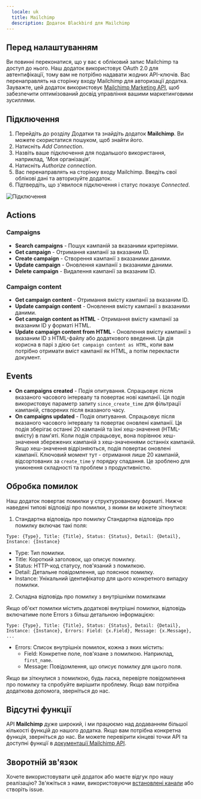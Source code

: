 ```yaml
---
  locale: uk
  title: Mailchimp
  description: Додаток Blackbird для Mailchimp
---
```


<LinkCard title="Переглянути на Github" target="_blank" href="https://github.com/bb-io/Mailchimp" icon="github" />

## Перед налаштуванням

Ви повинні переконатися, що у вас є обліковий запис Mailchimp та доступ до нього. Наш додаток використовує OAuth 2.0 для автентифікації, тому вам не потрібно надавати жодних API-ключів. Вас перенаправлять на сторінку входу Mailchimp для авторизації додатка. Зауважте, цей додаток використовує [Mailchimp Marketing API](https://mailchimp.com/developer/marketing/api), щоб забезпечити оптимізований досвід управління вашими маркетинговими зусиллями.

## Підключення

1. Перейдіть до розділу Додатки та знайдіть додаток **Mailchimp**. Ви можете скористатися пошуком, щоб знайти його.
2. Натисніть _Add Connection_.
3. Назвіть ваше підключення для подальшого використання, наприклад, 'Моя організація'.
4. Натисніть _Authorize connection_.
5. Вас перенаправлять на сторінку входу Mailchimp. Введіть свої облікові дані та авторизуйте додаток.
6. Підтвердіть, що з'явилося підключення і статус показує _Connected_.

![Підключення](https://raw.githubusercontent.com/bb-io/Mailchimp/main/image/README/connection.png)

## Actions

### Campaigns

- **Search campaigns** - Пошук кампаній за вказаними критеріями.
- **Get campaign** - Отримання кампанії за вказаним ID.
- **Create campaign** - Створення кампанії з вказаними даними.
- **Update campaign** - Оновлення кампанії з вказаними даними.
- **Delete campaign** - Видалення кампанії за вказаним ID.

### Campaign content

- **Get campaign content** - Отримання вмісту кампанії за вказаним ID.
- **Update campaign content** - Оновлення вмісту кампанії з вказаними даними.
- **Get campaign content as HTML** - Отримання вмісту кампанії за вказаним ID у форматі HTML.
- **Update campaign content from HTML** - Оновлення вмісту кампанії з вказаним ID з HTML-файлу або додаткового введення. Ця дія корисна в парі з дією `Get campaign content as HTML`, коли вам потрібно отримати вміст кампанії як HTML, а потім перекласти документ.

## Events

- **On campaigns created** - Подія опитування. Спрацьовує після вказаного часового інтервалу та повертає нові кампанії. Ця подія використовує параметр запиту `since_create_time` для фільтрації кампаній, створених після вказаного часу.
- **On campaigns updated** - Подія опитування. Спрацьовує після вказаного часового інтервалу та повертає оновлені кампанії. Ця подія зберігає останні 20 кампаній та їхні хеш-значення (HTML-вмісту) в пам'яті. Коли подія спрацьовує, вона порівнює хеш-значення збережених кампаній з хеш-значеннями останніх кампаній. Якщо хеш-значення відрізняються, подія повертає оновлені кампанії. Ключовий момент тут - отримання лише 20 кампаній, відсортованих за `create_time` у порядку спадання. Це зроблено для уникнення складності та проблем з продуктивністю.

## Обробка помилок

Наш додаток повертає помилки у структурованому форматі. Нижче наведені типові відповіді про помилки, з якими ви можете зіткнутися:

1. Стандартна відповідь про помилку
   Стандартна відповідь про помилку включає такі поля:
```
Type: {Type}, Title: {Title}, Status: {Status}, Detail: {Detail}, Instance: {Instance}
```

- Type: Тип помилки.
- Title: Короткий заголовок, що описує помилку.
- Status: HTTP-код статусу, пов'язаний з помилкою.
- Detail: Детальне повідомлення, що пояснює помилку.
- Instance: Унікальний ідентифікатор для цього конкретного випадку помилки.

2. Складна відповідь про помилку з внутрішніми помилками

Якщо об'єкт помилки містить додаткові внутрішні помилки, відповідь включатиме поле Errors з більш детальною інформацією:

```
Type: {Type}, Title: {Title}, Status: {Status}, Detail: {Detail}, Instance: {Instance}, Errors: Field: {x.Field}, Message: {x.Message}, ...
```

- Errors: Список внутрішніх помилок, кожна з яких містить:
  - Field: Конкретне поле, пов'язане з помилкою. Наприклад, `first_name`.
  - Message: Повідомлення, що описує помилку для цього поля.

Якщо ви зіткнулися з помилкою, будь ласка, перевірте повідомлення про помилку та спробуйте вирішити проблему. Якщо вам потрібна додаткова допомога, зверніться до нас.

## Відсутні функції

API **Mailchimp** дуже широкий, і ми працюємо над додаванням більшої кількості функцій до нашого додатка. Якщо вам потрібна конкретна функція, зверніться до нас. Ви можете перевірити кінцеві точки API та доступні функції в [документації Mailchimp API](https://mailchimp.com/developer/marketing/api/root/).

## Зворотній зв'язок

Хочете використовувати цей додаток або маєте відгук про нашу реалізацію? Зв'яжіться з нами, використовуючи [встановлені канали](https://www.blackbird.io/) або створіть issue.
